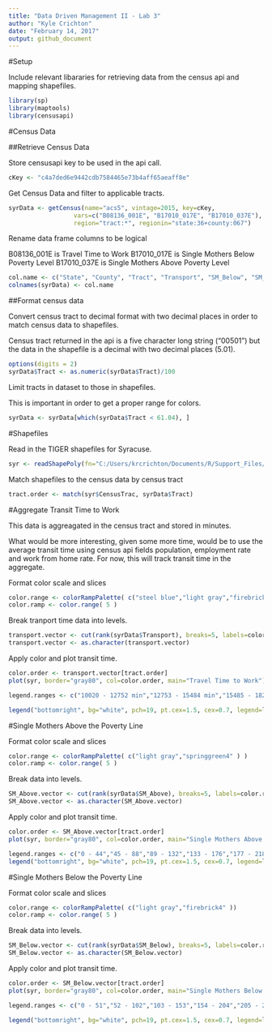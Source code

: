 ```yaml
---
title: "Data Driven Management II - Lab 3"
author: "Kyle Crichton"
date: "February 14, 2017"
output: github_document
---
```


#Setup

Include relevant libararies for retrieving data from the census api and mapping shapefiles.

```r
library(sp)
library(maptools)
library(censusapi)
```

#Census Data

##Retrieve Census Data

Store censusapi key to be used in the api call.

```r
cKey <- "c4a7ded6e9442cdb7584465e73b4aff65aeaff8e"
```

Get Census Data and filter to applicable tracts.

```r
syrData <- getCensus(name="acs5", vintage=2015, key=cKey, 
                  vars=c("B08136_001E", "B17010_017E", "B17010_037E"), 
                  region="tract:*", regionin="state:36+county:067")
```

Rename data frame columns to be logical

B08136_001E is Travel Time to Work
B17010_017E is Single Mothers Below Poverty Level
B17010_037E is Single Mothers Above Poverty Level

```r
col.name <- c("State", "County", "Tract", "Transport", "SM_Below", "SM_Above")
colnames(syrData) <- col.name
```

##Format census data

Convert census tract to decimal format with two decimal places in order to match census data to shapefiles.

Census tract returned in the api is a five character long string ("00501") but the data in the shapefile is a decimal with two decimal places (5.01).

```r
options(digits = 2)
syrData$Tract <- as.numeric(syrData$Tract)/100
```

Limit tracts in dataset to those in shapefiles.

This is important in order to get a proper range for colors.

```r
syrData <- syrData[which(syrData$Tract < 61.04), ]
```

#Shapefiles

Read in the TIGER shapefiles for Syracuse.

```r
syr <- readShapePoly(fn="C:/Users/krcrichton/Documents/R/Support_Files/01-05-2015/01-05-2015",proj4string=CRS("+proj=longlat +datum=WGS84"))
```

Match shapefiles to the census data by census tract

```r
tract.order <- match(syr$CensusTrac, syrData$Tract)
```

#Aggregate Transit Time to Work

This data is aggreagated in the census tract and stored in minutes.  

What would be more interesting, given some more time, would be to use the average transit time using census api fields population, employment rate and work from home rate.  For now, this will track transit time in the aggregate.

Format color scale and slices

```r
color.range <- colorRampPalette( c("steel blue","light gray","firebrick4" ) )
color.ramp <- color.range( 5 )
```


Break tranport time data into levels.

```r
transport.vector <- cut(rank(syrData$Transport), breaks=5, labels=color.ramp)
transport.vector <- as.character(transport.vector)
```

Apply color and plot transit time.

```r
color.order <- transport.vector[tract.order]
plot(syr, border="gray80", col=color.order, main="Travel Time to Work")

legend.ranges <- c("10020 - 12752 min","12753 - 15484 min","15485 - 18216 min","18217 - 20948 min","20949 - 23680 min")

legend("bottomright", bg="white", pch=19, pt.cex=1.5, cex=0.7, legend=legend.ranges, col=color.ramp)
```

#Single Mothers Above the Poverty Line

Format color scale and slices

```r
color.range <- colorRampPalette( c("light gray","springgreen4" ) )
color.ramp <- color.range( 5 )
```

Break data into levels.

```r
SM_Above.vector <- cut(rank(syrData$SM_Above), breaks=5, labels=color.ramp)
SM_Above.vector <- as.character(SM_Above.vector)
```

Apply color and plot transit time.

```r
color.order <- SM_Above.vector[tract.order]
plot(syr, border="gray80", col=color.order, main="Single Mothers Above the Poverty Line")

legend.ranges <- c("0 - 44","45 - 88","89 - 132","133 - 176","177 - 218")
legend("bottomright", bg="white", pch=19, pt.cex=1.5, cex=0.7, legend=legend.ranges, col=color.ramp)
```

#Single Mothers Below the Poverty Line

Format color scale and slices

```r
color.range <- colorRampPalette( c("light gray","firebrick4" ))
color.ramp <- color.range( 5 )
```


Break data into levels.

```r
SM_Below.vector <- cut(rank(syrData$SM_Below), breaks=5, labels=color.ramp)
SM_Below.vector <- as.character(SM_Below.vector)
```

Apply color and plot transit time.

```r
color.order <- SM_Below.vector[tract.order]
plot(syr, border="gray80", col=color.order, main="Single Mothers Below the Poverty Line")

legend.ranges <- c("0 - 51","52 - 102","103 - 153","154 - 204","205 - 254")

legend("bottomright", bg="white", pch=19, pt.cex=1.5, cex=0.7, legend=legend.ranges, col=color.ramp)
```